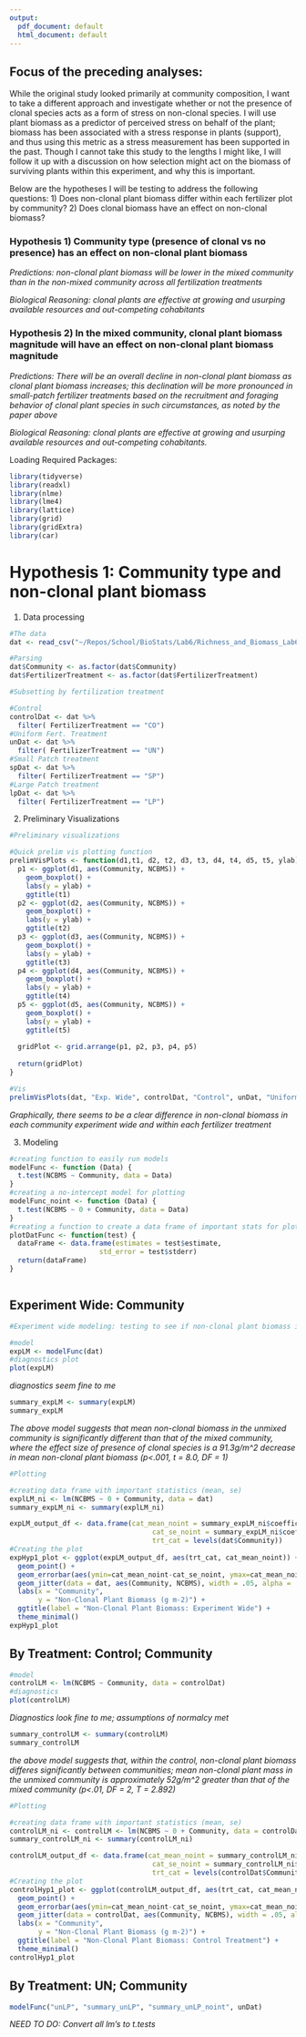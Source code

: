 ```yaml
---
output:
  pdf_document: default
  html_document: default
---
```

## Focus of the preceding analyses:
While the original study looked primarily at community composition, I want to take a different approach and investigate whether or not the presence of clonal species acts as a form of stress on non-clonal species. I will use plant biomass as a predictor of perceived stress on behalf of the plant; biomass has been associated with a stress response in plants (support), and thus using this metric as a stress measurement has been supported in the past. Though I cannot take this study to the lengths I might like, I will follow it up with a discussion on how selection might act on the biomass of surviving plants within this experiment, and why this is important. 

Below are the hypotheses I will be testing to address the following questions: 1) Does non-clonal plant biomass differ within each fertilizer plot by community? 2) Does clonal biomass have an effect on non-clonal biomass?

### Hypothesis 1) Community type (presence of clonal vs no presence) has an effect on non-clonal plant biomass

*Predictions: non-clonal plant biomass will be lower in the mixed community than in the non-mixed community across all fertilization treatments*

*Biological Reasoning: clonal plants are effective at growing and usurping available resources and out-competing cohabitants* 

### Hypothesis 2) In the mixed community, clonal plant biomass magnitude will have an effect on non-clonal plant biomass magnitude

*Predictions: There will be an overall decline in non-clonal plant biomass as clonal plant biomass increases; this declination will be more pronounced in small-patch fertilizer treatments based on the recruitment and foraging behavior of clonal plant species in such circumstances, as noted by the paper above*

*Biological Reasoning: clonal plants are effective at growing and usurping available resources and out-competing cohabitants.*

Loading Required Packages:

```r
library(tidyverse)
library(readxl)
library(nlme)
library(lme4)
library(lattice)
library(grid)
library(gridExtra)
library(car)
```

# Hypothesis 1: Community type and non-clonal plant biomass

1) Data processing

``` r
#The data
dat <- read_csv("~/Repos/School/BioStats/Lab6/Richness_and_Biomass_Lab6.csv")

#Parsing
dat$Community <- as.factor(dat$Community)
dat$FertilizerTreatment <- as.factor(dat$FertilizerTreatment)

#Subsetting by fertilization treatment

#Control
controlDat <- dat %>%
  filter( FertilizerTreatment == "CO")
#Uniform Fert. Treatment
unDat <- dat %>%
  filter( FertilizerTreatment == "UN")
#Small Patch treatment
spDat <- dat %>%
  filter( FertilizerTreatment == "SP")
#Large Patch treatment
lpDat <- dat %>%
  filter( FertilizerTreatment == "LP")
```

2) Preliminary Visualizations
```r
#Preliminary visualizations

#Quick prelim vis plotting function
prelimVisPlots <- function(d1,t1, d2, t2, d3, t3, d4, t4, d5, t5, ylab) {
  p1 <- ggplot(d1, aes(Community, NCBMS)) +
    geom_boxplot() +
    labs(y = ylab) +
    ggtitle(t1)
  p2 <- ggplot(d2, aes(Community, NCBMS)) +
    geom_boxplot() +
    labs(y = ylab) +
    ggtitle(t2)
  p3 <- ggplot(d3, aes(Community, NCBMS)) +
    geom_boxplot() +
    labs(y = ylab) +
    ggtitle(t3)
  p4 <- ggplot(d4, aes(Community, NCBMS)) +
    geom_boxplot() +
    labs(y = ylab) +
    ggtitle(t4)
  p5 <- ggplot(d5, aes(Community, NCBMS)) +
    geom_boxplot() +
    labs(y = ylab) +
    ggtitle(t5)
  
  gridPlot <- grid.arrange(p1, p2, p3, p4, p5)
  
  return(gridPlot)
}

#Vis
prelimVisPlots(dat, "Exp. Wide", controlDat, "Control", unDat, "Uniform", spDat, "Small Patch", lpDat, "Large Patch", "nc bms (g m-2)")
```
*Graphically, there seems to be a clear difference in non-clonal biomass in each community experiment wide and within each fertilizer treatment*

3) Modeling

```r
#creating function to easily run models
modelFunc <- function (Data) {
  t.test(NCBMS ~ Community, data = Data)
}
#creating a no-intercept model for plotting
modelFunc_noint <- function (Data) {
  t.test(NCBMS ~ 0 + Community, data = Data)
}
#creating a function to create a data frame of important stats for plotting
plotDatFunc <- function(test) {
  dataFrame <- data.frame(estimates = test$estimate,
                      std_error = test$stderr)
  return(dataFrame)
}



```

## Experiment Wide: Community
```r
#Experiment wide modeling: testing to see if non-clonal plant biomass in each fertilizer treatmebent differs from the control

#model
expLM <- modelFunc(dat)
#diagnostics plot
plot(expLM)
```
*diagnostics seem fine to me*

```r
summary_expLM <- summary(expLM)
summary_expLM
```

*The above model suggests that mean non-clonal biomass in the unmixed community is significantly different than that of the mixed community, where the effect size of presence of clonal species is a 91.3g/m^2 decrease in mean non-clonal plant biomass (p<.001, t = 8.0, DF = 1)*

```r
#Plotting

#creating data frame with important statistics (mean, se)
explLM_ni <- lm(NCBMS ~ 0 + Community, data = dat)
summary_expLM_ni <- summary(explLM_ni)

expLM_output_df <- data.frame(cat_mean_noint = summary_expLM_ni$coefficients[, "Estimate"],
                                   cat_se_noint = summary_expLM_ni$coefficients[,"Std. Error"],
                                   trt_cat = levels(dat$Community))
#Creating the plot
expHyp1_plot <- ggplot(expLM_output_df, aes(trt_cat, cat_mean_noint)) +
  geom_point() +
  geom_errorbar(aes(ymin=cat_mean_noint-cat_se_noint, ymax=cat_mean_noint+cat_se_noint), width = 0.2) +
  geom_jitter(data = dat, aes(Community, NCBMS), width = .05, alpha = .4) +
  labs(x = "Community",
       y = "Non-Clonal Plant Biomass (g m-2)") +
  ggtitle(label = "Non-Clonal Plant Biomass: Experiment Wide") +
  theme_minimal()
expHyp1_plot

```

## By Treatment: Control; Community
```r
#model
controlLM <- lm(NCBMS ~ Community, data = controlDat)
#diagnostics
plot(controlLM)
```
*Diagnostics look fine to me; assumptions of normalcy met*

```r
summary_controlLM <- summary(controlLM)
summary_controlLM
```
*the above model suggests that, within the control, non-clonal plant biomass differes significantly between communities; mean non-clonal plant mass in the unmixed community is approximately 52g/m^2 greater than that of the mixed community (p<.01, DF = 2, T = 2.892)*

```r
#Plotting

#creating data frame with important statistics (mean, se)
controlLM_ni <- controlLM <- lm(NCBMS ~ 0 + Community, data = controlDat)
summary_controlLM_ni <- summary(controlLM_ni)

controlLM_output_df <- data.frame(cat_mean_noint = summary_controlLM_ni$coefficients[, "Estimate"],
                                   cat_se_noint = summary_controlLM_ni$coefficients[,"Std. Error"],
                                   trt_cat = levels(controlDat$Community))
#Creating the plot
controlHyp1_plot <- ggplot(controlLM_output_df, aes(trt_cat, cat_mean_noint)) +
  geom_point() +
  geom_errorbar(aes(ymin=cat_mean_noint-cat_se_noint, ymax=cat_mean_noint+cat_se_noint), width = 0.2) +
  geom_jitter(data = controlDat, aes(Community, NCBMS), width = .05, alpha = .4) +
  labs(x = "Community",
       y = "Non-Clonal Plant Biomass (g m-2)") +
  ggtitle(label = "Non-Clonal Plant Biomass: Control Treatment") +
  theme_minimal()
controlHyp1_plot

```

## By Treatment: UN; Community 

```r
modelFunc("unLP", "summary_unLP", "summary_unLP_noint", unDat)

```

*NEED TO DO: Convert all lm's to t.tests*
